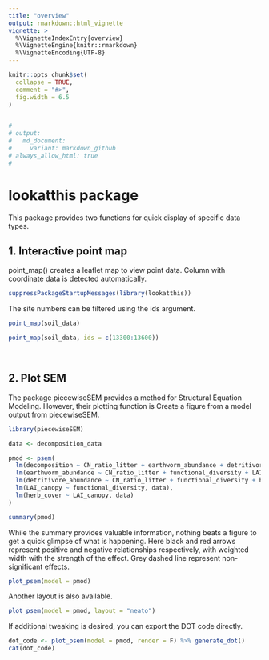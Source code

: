 ```yaml
---
title: "overview"
output: rmarkdown::html_vignette
vignette: >
  %\VignetteIndexEntry{overview}
  %\VignetteEngine{knitr::rmarkdown}
  %\VignetteEncoding{UTF-8}
---
```


```r
knitr::opts_chunk$set(
  collapse = TRUE,
  comment = "#>",
  fig.width = 6.5
)


# 
# output:
#   md_document:
#     variant: markdown_github
# always_allow_html: true
# 

```

# lookatthis package

This package provides two functions for quick display of specific data types.

## 1. Interactive point map

point_map() creates a leaflet map to view point data. Column with coordinate data is detected automatically.


```r
suppressPackageStartupMessages(library(lookatthis))

```

The site numbers can be filtered using the ids argument.

```r
point_map(soil_data)

```
```r
point_map(soil_data, ids = c(13300:13600))

```

\


## 2. Plot SEM

The package piecewiseSEM provides a method for Structural Equation Modeling. However, their plotting function is Create a figure from a model output from piecewiseSEM.

```r
library(piecewiseSEM)

data <- decomposition_data

pmod <- psem(
  lm(decomposition ~ CN_ratio_litter + earthworm_abundance + detritivore_abundance, data),
  lm(earthworm_abundance ~ CN_ratio_litter + functional_diversity + LAI_canopy , data),
  lm(detritivore_abundance ~ CN_ratio_litter + functional_diversity + herb_cover + LAI_canopy, data),
  lm(LAI_canopy ~ functional_diversity, data),
  lm(herb_cover ~ LAI_canopy, data)
)

summary(pmod)

```

While the summary provides valuable information, nothing beats a figure to get a quick glimpse of what is happening. Here black and red arrows represent positive and negative relationships respectively, with weighted width with the strength of the effect. Grey dashed line represent non-significant effects.

```r
plot_psem(model = pmod)

```

Another layout is also available.
```r
plot_psem(model = pmod, layout = "neato")

```

If additional tweaking is desired, you can export the DOT code directly.
```r
dot_code <- plot_psem(model = pmod, render = F) %>% generate_dot()
cat(dot_code)

```


